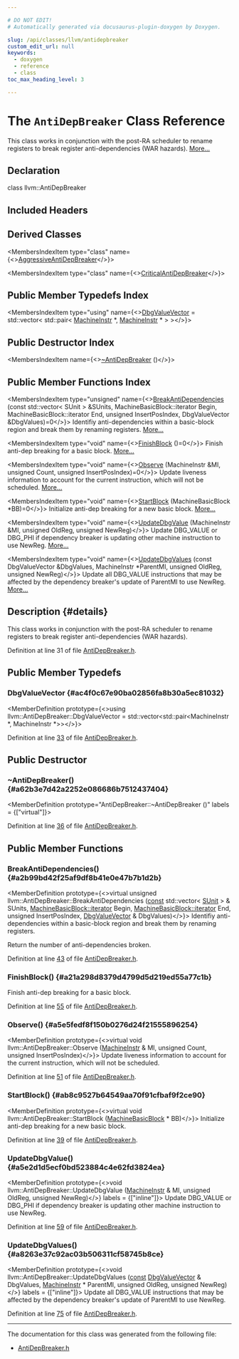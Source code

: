 ```yaml
---

# DO NOT EDIT!
# Automatically generated via docusaurus-plugin-doxygen by Doxygen.

slug: /api/classes/llvm/antidepbreaker
custom_edit_url: null
keywords:
  - doxygen
  - reference
  - class
toc_max_heading_level: 3

---
```





# The `AntiDepBreaker` Class Reference

<DoxygenPage pluginConfig={pluginConfig}>

This class works in conjunction with the post-RA scheduler to rename registers to break register anti-dependencies (WAR hazards). <a href="#details">More...</a>

## Declaration

<CodeBlock>class llvm::AntiDepBreaker</CodeBlock>

## Included Headers

<IncludesList>
<IncludesListItem
  filePath="llvm/CodeGen/AntiDepBreaker.h"
  permalink="/docs/api/files/include/include/llvm/include/llvm/codegen/antidepbreaker-h"
  isLocal="true" />
</IncludesList>

## Derived Classes

<MembersIndex>

<MembersIndexItem
  type="class"
  name={<><a href="/docs/api/classes/llvm/aggressiveantidepbreaker">AggressiveAntiDepBreaker</a></>}>
</MembersIndexItem>

<MembersIndexItem
  type="class"
  name={<><a href="/docs/api/classes/llvm/criticalantidepbreaker">CriticalAntiDepBreaker</a></>}>
</MembersIndexItem>

</MembersIndex>

## Public Member Typedefs Index

<MembersIndex>

<MembersIndexItem
  type="using"
  name={<><a href="#ac4f0c67e90ba02856fa8b30a5ec81032">DbgValueVector</a> = std::vector&lt; std::pair&lt; <a href="/docs/api/classes/llvm/machineinstr">MachineInstr</a> &#42;, <a href="/docs/api/classes/llvm/machineinstr">MachineInstr</a> &#42; &gt; &gt;</>}>
</MembersIndexItem>

</MembersIndex>

## Public Destructor Index

<MembersIndex>

<MembersIndexItem
  name={<><a href="#a62b3e7d42a2252e086686b7512437404">~AntiDepBreaker</a> ()</>}>
</MembersIndexItem>

</MembersIndex>

## Public Member Functions Index

<MembersIndex>

<MembersIndexItem
  type="unsigned"
  name={<><a href="#a2b99bd42f25af9df8b41e0e47b7b1d2b">BreakAntiDependencies</a> (const std::vector&lt; SUnit &gt; &amp;SUnits, MachineBasicBlock::iterator Begin, MachineBasicBlock::iterator End, unsigned InsertPosIndex, DbgValueVector &amp;DbgValues)=0</>}>
Identifiy anti-dependencies within a basic-block region and break them by renaming registers. <a href="#a2b99bd42f25af9df8b41e0e47b7b1d2b">More...</a>
</MembersIndexItem>

<MembersIndexItem
  type="void"
  name={<><a href="#a21a298d8379d4799d5d219ed55a77c1b">FinishBlock</a> ()=0</>}>
Finish anti-dep breaking for a basic block. <a href="#a21a298d8379d4799d5d219ed55a77c1b">More...</a>
</MembersIndexItem>

<MembersIndexItem
  type="void"
  name={<><a href="#a5e5fedf8f150b0276d24f21555896254">Observe</a> (MachineInstr &amp;MI, unsigned Count, unsigned InsertPosIndex)=0</>}>
Update liveness information to account for the current instruction, which will not be scheduled. <a href="#a5e5fedf8f150b0276d24f21555896254">More...</a>
</MembersIndexItem>

<MembersIndexItem
  type="void"
  name={<><a href="#ab8c9527b64549aa70f91cfbaf9f2ce90">StartBlock</a> (MachineBasicBlock &#42;BB)=0</>}>
Initialize anti-dep breaking for a new basic block. <a href="#ab8c9527b64549aa70f91cfbaf9f2ce90">More...</a>
</MembersIndexItem>

<MembersIndexItem
  type="void"
  name={<><a href="#a5e2d1d5ecf0bd523884c4e62fd3824ea">UpdateDbgValue</a> (MachineInstr &amp;MI, unsigned OldReg, unsigned NewReg)</>}>
Update DBG&#95;VALUE or DBG&#95;PHI if dependency breaker is updating other machine instruction to use NewReg. <a href="#a5e2d1d5ecf0bd523884c4e62fd3824ea">More...</a>
</MembersIndexItem>

<MembersIndexItem
  type="void"
  name={<><a href="#a8263e37c92ac03b506311cf58745b8ce">UpdateDbgValues</a> (const DbgValueVector &amp;DbgValues, MachineInstr &#42;ParentMI, unsigned OldReg, unsigned NewReg)</>}>
Update all DBG&#95;VALUE instructions that may be affected by the dependency breaker&#39;s update of ParentMI to use NewReg. <a href="#a8263e37c92ac03b506311cf58745b8ce">More...</a>
</MembersIndexItem>

</MembersIndex>

## Description {#details}

This class works in conjunction with the post-RA scheduler to rename registers to break register anti-dependencies (WAR hazards).

Definition at line 31 of file <a href="/docs/api/files/include/include/llvm/include/llvm/codegen/antidepbreaker-h">AntiDepBreaker.h</a>.

<SectionDefinition>

## Public Member Typedefs

### DbgValueVector {#ac4f0c67e90ba02856fa8b30a5ec81032}

<MemberDefinition
  prototype={<>using llvm::AntiDepBreaker::DbgValueVector = 
      std::vector&lt;std::pair&lt;MachineInstr &#42;, MachineInstr &#42;&gt;&gt;</>}>

Definition at line <a href="/docs/api/files/include/include/llvm/include/llvm/codegen/antidepbreaker-h/#l00033">33</a> of file <a href="/docs/api/files/include/include/llvm/include/llvm/codegen/antidepbreaker-h">AntiDepBreaker.h</a>.
</MemberDefinition>

</SectionDefinition>

<SectionDefinition>

## Public Destructor

### ~AntiDepBreaker() {#a62b3e7d42a2252e086686b7512437404}

<MemberDefinition
  prototype="AntiDepBreaker::~AntiDepBreaker ()"
  labels = {["virtual"]}>

Definition at line <a href="/docs/api/files/include/include/llvm/include/llvm/codegen/antidepbreaker-h/#l00036">36</a> of file <a href="/docs/api/files/include/include/llvm/include/llvm/codegen/antidepbreaker-h">AntiDepBreaker.h</a>.
</MemberDefinition>

</SectionDefinition>

<SectionDefinition>

## Public Member Functions

### BreakAntiDependencies() {#a2b99bd42f25af9df8b41e0e47b7b1d2b}

<MemberDefinition
  prototype={<>virtual unsigned llvm::AntiDepBreaker::BreakAntiDependencies (<a href="/docs/api/files/lib/lib/target/lib/target/aarch64/aarch64promoteconstant-cpp/#a90f8350fecae261c25be85d38b451bff">const</a> std::vector&lt; <a href="/docs/api/classes/llvm/sunit">SUnit</a> &gt; &amp; SUnits, <a href="/docs/api/classes/llvm/machinebasicblock/#ae34c996b58df9b9ce6695a0c8b70c533">MachineBasicBlock::iterator</a> Begin, <a href="/docs/api/classes/llvm/machinebasicblock/#ae34c996b58df9b9ce6695a0c8b70c533">MachineBasicBlock::iterator</a> End, unsigned InsertPosIndex, <a href="#ac4f0c67e90ba02856fa8b30a5ec81032">DbgValueVector</a> &amp; DbgValues)</>}>
Identifiy anti-dependencies within a basic-block region and break them by renaming registers.

Return the number of anti-dependencies broken.

Definition at line <a href="/docs/api/files/include/include/llvm/include/llvm/codegen/antidepbreaker-h/#l00043">43</a> of file <a href="/docs/api/files/include/include/llvm/include/llvm/codegen/antidepbreaker-h">AntiDepBreaker.h</a>.
</MemberDefinition>

### FinishBlock() {#a21a298d8379d4799d5d219ed55a77c1b}

<MemberDefinition
  prototype="virtual void llvm::AntiDepBreaker::FinishBlock ()">
Finish anti-dep breaking for a basic block.

Definition at line <a href="/docs/api/files/include/include/llvm/include/llvm/codegen/antidepbreaker-h/#l00055">55</a> of file <a href="/docs/api/files/include/include/llvm/include/llvm/codegen/antidepbreaker-h">AntiDepBreaker.h</a>.
</MemberDefinition>

### Observe() {#a5e5fedf8f150b0276d24f21555896254}

<MemberDefinition
  prototype={<>virtual void llvm::AntiDepBreaker::Observe (<a href="/docs/api/classes/llvm/machineinstr">MachineInstr</a> &amp; MI, unsigned Count, unsigned InsertPosIndex)</>}>
Update liveness information to account for the current instruction, which will not be scheduled.

Definition at line <a href="/docs/api/files/include/include/llvm/include/llvm/codegen/antidepbreaker-h/#l00051">51</a> of file <a href="/docs/api/files/include/include/llvm/include/llvm/codegen/antidepbreaker-h">AntiDepBreaker.h</a>.
</MemberDefinition>

### StartBlock() {#ab8c9527b64549aa70f91cfbaf9f2ce90}

<MemberDefinition
  prototype={<>virtual void llvm::AntiDepBreaker::StartBlock (<a href="/docs/api/classes/llvm/machinebasicblock">MachineBasicBlock</a> &#42; BB)</>}>
Initialize anti-dep breaking for a new basic block.

Definition at line <a href="/docs/api/files/include/include/llvm/include/llvm/codegen/antidepbreaker-h/#l00039">39</a> of file <a href="/docs/api/files/include/include/llvm/include/llvm/codegen/antidepbreaker-h">AntiDepBreaker.h</a>.
</MemberDefinition>

### UpdateDbgValue() {#a5e2d1d5ecf0bd523884c4e62fd3824ea}

<MemberDefinition
  prototype={<>void llvm::AntiDepBreaker::UpdateDbgValue (<a href="/docs/api/classes/llvm/machineinstr">MachineInstr</a> &amp; MI, unsigned OldReg, unsigned NewReg)</>}
  labels = {["inline"]}>
Update DBG&#95;VALUE or DBG&#95;PHI if dependency breaker is updating other machine instruction to use NewReg.

Definition at line <a href="/docs/api/files/include/include/llvm/include/llvm/codegen/antidepbreaker-h/#l00059">59</a> of file <a href="/docs/api/files/include/include/llvm/include/llvm/codegen/antidepbreaker-h">AntiDepBreaker.h</a>.
</MemberDefinition>

### UpdateDbgValues() {#a8263e37c92ac03b506311cf58745b8ce}

<MemberDefinition
  prototype={<>void llvm::AntiDepBreaker::UpdateDbgValues (<a href="/docs/api/files/lib/lib/target/lib/target/aarch64/aarch64promoteconstant-cpp/#a90f8350fecae261c25be85d38b451bff">const</a> <a href="#ac4f0c67e90ba02856fa8b30a5ec81032">DbgValueVector</a> &amp; DbgValues, <a href="/docs/api/classes/llvm/machineinstr">MachineInstr</a> &#42; ParentMI, unsigned OldReg, unsigned NewReg)</>}
  labels = {["inline"]}>
Update all DBG&#95;VALUE instructions that may be affected by the dependency breaker&#39;s update of ParentMI to use NewReg.

Definition at line <a href="/docs/api/files/include/include/llvm/include/llvm/codegen/antidepbreaker-h/#l00075">75</a> of file <a href="/docs/api/files/include/include/llvm/include/llvm/codegen/antidepbreaker-h">AntiDepBreaker.h</a>.
</MemberDefinition>

</SectionDefinition>

<hr/>

The documentation for this class was generated from the following file:

<ul>
<li><a href="/docs/api/files/include/include/llvm/include/llvm/codegen/antidepbreaker-h">AntiDepBreaker.h</a></li>
</ul>

</DoxygenPage>
